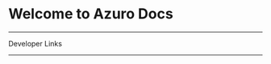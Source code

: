 
# Welcome to Azuro Docs

<div className="grid lg:grid-cols-3 gap-3 mt-8">
  <Card
    title="What is Azuro"
    text="Learn about the core concepts of the Azuro Protocol, Liquidity Pools, Bets and more"
    to="/concepts/overview"
  />
  <Card
    title="Integrate with Azuro"
    text="Learn how to integrate with Azuro by building a dApp through guided examples"
    to="/guides/prematch/get-games"
  />
  <Card
    title="The Azuro smart contracts"
    text="Learn about the architecture of the Azuro Protocol smart contracts through guided examples"
    to="/contracts/overview"
  />
</div>

---

<div className="text-2xl font-semibold">Developer Links</div>

<div className="grid lg:grid-cols-2 gap-3 mt-5">
  <div className="space-y-3">
    <Card
      contentIcon="/images/svg/github.svg"
      text="Smart Contracts"
      toTab="https://github.com/Azuro-protocol/Azuro-v2-public"
    />
    <Card
      contentIcon="/images/svg/github.svg"
      text="Liquidity Tree"
      toTab="https://github.com/Azuro-protocol/LiquidityTree"
    />
    <Card
      contentIcon="/images/svg/github.svg"
      text="Access"
      toTab="https://github.com/Azuro-protocol/Access"
    />
  </div>
  <div className="space-y-3">
    <Card
      contentIcon="/images/svg/npm.svg"
      text="@azuro-org/sdk"
      toTab="https://www.npmjs.com/package/@azuro-org/sdk"
    />
    <Card
      contentIcon="/images/svg/npm.svg"
      text="@azuro-org/dictionaries"
      toTab="https://www.npmjs.com/package/@azuro-org/dictionaries"
    />
    <Card
      contentIcon="/images/svg/npm.svg"
      text="@azuro-org/toolkit"
      toTab="https://www.npmjs.com/package/@azuro-org/toolkit"
    />
  </div>
</div>

---

<div className="grid lg:grid-cols-3 gap-3">
  <Card
    contentIcon="/images/svg/discord.svg"
    title="Discord"
    text="Join our Developer Community"
    toTab="https://discord.gg/azuro"
  />
  <Card
    contentIcon="/images/svg/capitol.svg"
    title="Forum"
    text="Discuss governance and more"
    toTab="https://gov.azuro.org/"
  />
  <Card
    contentIcon="/images/svg/github.svg"
    title="GitHub"
    text="View all Azuro repositories"
    toTab="https://github.com/Azuro-protocol"
  />
</div>
